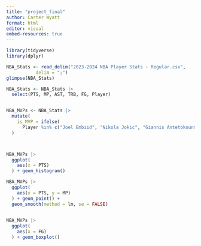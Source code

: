 ```yaml
---
title: "project_final"
author: Carter Wyatt
format: html
editor: visual
embed-resources: true
---
```


```r
library(tidyverse)
library(dplyr)
```

```r
NBA_Stats <- read_delim("2023-2024 NBA Player Stats - Regular.csv",
           delim = ";")
glimpse(NBA_Stats)

NBA_Stats <- NBA_Stats |>
  select(PTS, MP, AST, TRB, FG, Player)


NBA_MVPs <- NBA_Stats |>
  mutate(
    is_MVP = ifelse(
      Player %in% c("Joel Embiid", "Nikola Jokic", "Giannis Antetokounmpo", "James Harden", "Russell Westbrook", "Stephen Curry", "Kevin Durant", "LeBron James"), 1, 0)
  )




```

```r
NBA_MVPs |>
  ggplot(
    aes(x = PTS)
  ) + geom_histogram()
```

```r

NBA_MVPs |>
  ggplot(
    aes(x = PTS, y = MP)
  ) + geom_point() +
  geom_smooth(method = lm, se = FALSE)
  

```

```r
NBA_MVPs |>
  ggplot(
    aes(x = FG)
  ) + geom_boxplot()
```
